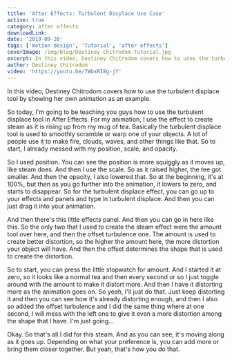 ```yaml
---
title: 'After Effects: Turbulent Displace Use Case'
active: true
category: after effects
downloadLink:
date: '2019-09-26'
tags: ['motion design', 'Tutorial', 'after effects']
coverImage: /img/blog/Destiney-Chitrodom-Tutorial.jpg
excerpt: In this video, Destiney Chitrodom covers how to uses the turbulent displace tool.
author: Destiney Chitrodom
video: 'https://youtu.be/7WbxRI8g-jY'
---
```


In this video, Destiney Chitrodom covers how to use the turbulent displace tool by showing her own animation as an example.

So today, I'm going to be teaching you guys how to use the turbulent displace tool in After Effects. For my animation, I use the effect to create steam as it is rising up from my mug of tea. Basically the turbulent displace tool is used to smoothly scramble or warp one of your objects. A lot of people use it to make fire, clouds, waves, and other things like that. So to start, I already messed with my position, scale, and opacity.

So I used position. You can see the position is more squiggly as it moves up, like steam does. And then I use the scale. So as it raised higher, the tee got smaller. And then the opacity, I also lowered that. So at the beginning, it's at 100%, but then as you go further into the animation, it lowers to zero, and starts to disappear. So for the turbulent displace effect, you can go up to your effects and panels and type in turbulent displace. And then you can just drag it into your animation.

And then there's this little effects panel. And then you can go in here like this. So the only two that I used to create the steam effect were the amount tool over here, and then the offset turbulence one. The amount is used to create better distortion, so the higher the amount here, the more distortion your object will have. And then the offset determines the shape that is used to create the distortion.

So to start, you can press the little stopwatch for amount. And I started it at zero, so it looks like a normal tea and then every second or so I just toggle around with the amount to make it distort more. And then I have it distorting more as the animation goes on. So yeah, I'll just do that. Just keep distorting it and then you can see how it's already distorting enough, and then I also so added the offset turbulence and I did the same thing where at one second, I will mess with the left one to give it even a more distortion among the shape that I have. I'm just going...

Okay. So that's all I did for this steam. And as you can see, it's moving along as it goes up. Depending on what your preference is, you can add more or bring them closer together. But yeah, that's how you do that.
